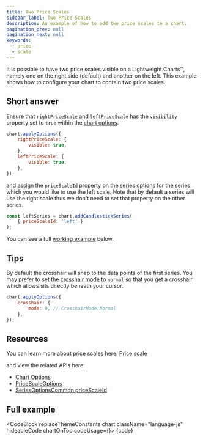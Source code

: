 ```yaml
---
title: Two Price Scales
sidebar_label: Two Price Scales
description: An example of how to add two price scales to a chart.
pagination_prev: null
pagination_next: null
keywords:
  - price
  - scale
---
```


It is possible to have two price scales visible on a Lightweight Charts™,
namely one on the right side (default) and another on the left. This example
shows how to configure your chart to contain two price scales.

## Short answer

Ensure that `rightPriceScale` and `leftPriceScale` has the `visibility` property
set to `true` within the [chart options](/docs/api/interfaces/ChartOptionsBase#leftpricescale).

```js
chart.applyOptions({
    rightPriceScale: {
        visible: true,
    },
    leftPriceScale: {
        visible: true,
    },
});
```

and assign the `priceScaleId` property on the [series options](/docs/api/interfaces/SeriesOptionsCommon#pricescaleid)
for the series which you would like to use the left scale. Note that by default a
series will use the right scale thus we don't need to set that property on the other series.

```js
const leftSeries = chart.addCandlestickSeries(
    { priceScaleId: 'left' }
);
```

You can see a full [working example](#full-example) below.

## Tips

By default the crosshair will snap to the data points of the first series.
You may prefer to set the [crosshair mode](/docs/api/enumerations/CrosshairMode) to
`normal` so that you get a crosshair which allows sits directly beneath your cursor.

```js
chart.applyOptions({
    crosshair: {
        mode: 0, // CrosshairMode.Normal
    },
});
```

## Resources

You can learn more about price scales here: [Price scale](/docs/price-scale)

and view the related APIs here:
- [Chart Options](/docs/api/interfaces/ChartOptionsBase#leftpricescale)
- [PriceScaleOptions](/docs/api/interfaces/PriceScaleOptions)
- [SeriesOptionsCommon priceScaleId](/docs/api/interfaces/SeriesOptionsCommon#pricescaleid)

## Full example


<CodeBlock replaceThemeConstants chart className="language-js" hideableCode chartOnTop codeUsage={<UsageGuidePartial />}>
    {code}
</CodeBlock>
